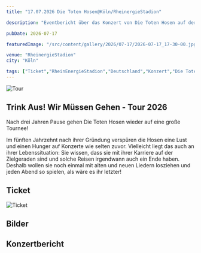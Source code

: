 ```yaml
---
title: "17.07.2026 Die Toten Hosen@Köln/RheinergieStadion"

description: "Eventbericht über das Konzert von Die Toten Hosen auf der 'Trink aus! Wir müssen gehen Tour' im RheinEnergieStadion in Köln am 17.07.2026."

pubDate: 2026-07-17

featuredImage: "/src/content/gallery/2026/07-17/2026-07-17_17-30-00.jpg"

venue: "RheinergieStadion"
city: "Köln"

tags: ["Ticket","RheinEnergieStadion","Deutschland","Konzert","Die Toten Hosen","Trink aus! Wir müssen gehen Tour","2026"]
---
```


![Tour](../../../gallery/2026/07-17/2026-07-17_00-00-00.jpg)

## Trink Aus! Wir Müssen Gehen - Tour 2026

Nach drei Jahren Pause gehen Die Toten Hosen wieder auf eine große Tournee!

Im fünften Jahrzehnt nach ihrer Gründung verspüren die Hosen eine Lust und einen Hunger auf Konzerte wie selten zuvor. 
Vielleicht liegt das auch an ihrer Lebenssituation: Sie wissen, dass sie mit ihrer Karriere auf der Zielgeraden sind und solche Reisen irgendwann auch ein Ende haben. 
Deshalb wollen sie noch einmal mit alten und neuen Liedern losziehen und jeden Abend so spielen, als wäre es ihr letzter!

## Ticket

![Ticket](../../../gallery/2026/07-17/2026-07-17_17-30-00.jpg)

## Bilder

## Konzertbericht

<Card title="Setlist" icon="list-format">
</Card>

<LinkCard
    title="Mehr Informationen"
    href="https://fanieng.com/2026/07-17/2026-07-17-die-toten-hosen-koeln-rheinergiestadion"
/>



